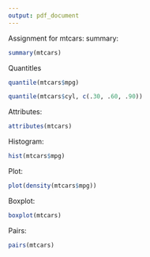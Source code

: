 ```yaml
---
output: pdf_document
---
```

Assignment for mtcars:
summary:
```r
summary(mtcars)
```

Quantitles
```r
quantile(mtcars$mpg)
```
```r
quantile(mtcars$cyl, c(.30, .60, .90))
```

Attributes:
```r
attributes(mtcars)
```

Histogram:
```r
hist(mtcars$mpg)
```
Plot:
```r
plot(density(mtcars$mpg))
```

Boxplot:
```r
boxplot(mtcars)
```

Pairs:
```r
pairs(mtcars)
```
